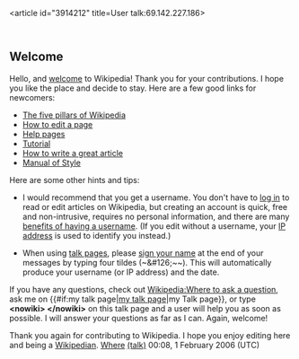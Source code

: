 <article id="3914212" title=User talk:69.142.227.186>
	<talkpage id="3914212" title="User talk:69.142.227.186">
==Welcome==

Hello, and [[Wikipedia:Welcome, newcomers|welcome]] to Wikipedia! Thank you for your contributions. I hope you like the place and decide to stay. Here are a few good links for newcomers:
*[[Wikipedia:Five pillars|The five pillars of Wikipedia]]
*[[Wikipedia:How to edit a page|How to edit a page]]
*[[Help:Contents|Help pages]]
*[[Wikipedia:Tutorial|Tutorial]]
*[[Wikipedia:How to write a great article|How to write a great article]]
*[[Wikipedia:Manual of Style|Manual of Style]]

Here are some other hints and tips:

*I would recommend that you get a username.  You don't have to [[Special:Userlogin|log in]] to read or edit articles on Wikipedia, but creating an account is quick, free and non-intrusive, requires no personal information, and there are many [[Wikipedia:Why create an account?|benefits of having a username]].  (If you edit without a username, your [[IP address]] is used to identify you instead.)

*When using [[Wikipedia:talk pages|talk pages]], please [[Wikipedia:Sign your posts on talk pages|sign your name]] at the end of your messages by typing four tildes (~&amp;#126;~~). This will automatically produce your username (or IP address) and the date.

If you have any questions, check out [[Wikipedia:Where to ask a question]], ask me on {{#if:my talk page|[[user talk:my talk page|my talk page]]|my Talk page}}, or type '''&lt;nowiki&gt; {{helpme}} &lt;/nowiki&gt;''' on this talk page and a user will help you as soon as possible. I will answer your questions as far as I can.  Again, welcome!

Thank you again for contributing to Wikipedia.  I hope you enjoy editing here and being a [[Wikipedia:Wikipedians|Wikipedian]]. [[User:Where|Where]] [[User talk:Where|(talk)]] 00:08, 1 February 2006 (UTC)
	</talkpage>
</article>